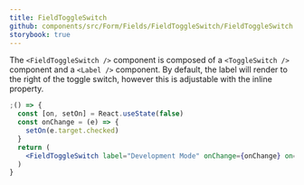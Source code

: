 ```yaml
---
title: FieldToggleSwitch
github: components/src/Form/Fields/FieldToggleSwitch/FieldToggleSwitch.tsx
storybook: true
---
```


The `<FieldToggleSwitch />` component is composed of a `<ToggleSwitch />` component and a `<Label />` component. By default, the label will render to the right of the toggle switch, however this is adjustable with the inline property.

```jsx
;() => {
  const [on, setOn] = React.useState(false)
  const onChange = (e) => {
    setOn(e.target.checked)
  }
  return (
    <FieldToggleSwitch label="Development Mode" onChange={onChange} on={on} />
  )
}
```
